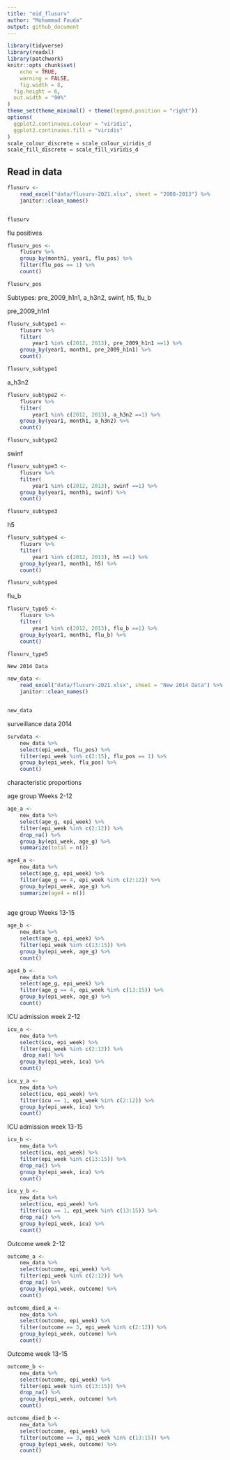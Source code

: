 ```yaml
---
title: "eid_flusurv"
author: "Mohammad Fouda"
output: github_document
---
```


```r
library(tidyverse)
library(readxl)
library(patchwork)
knitr::opts_chunk$set(
	echo = TRUE,
	warning = FALSE,
	fig.width = 8, 
  fig.height = 6,
  out.width = "90%"
)
theme_set(theme_minimal() + theme(legend.position = "right"))
options(
  ggplot2.continuous.colour = "viridis",
  ggplot2.continuous.fill = "viridis"
)
scale_colour_discrete = scale_colour_viridis_d
scale_fill_discrete = scale_fill_viridis_d
```


## Read in data

```r
flusurv <-
    read_excel("data/flusurv-2021.xlsx", sheet = "2008-2013") %>% 
    janitor::clean_names() 


flusurv
```

flu positives

```r
flusurv_pos <-
    flusurv %>% 
    group_by(month1, year1, flu_pos) %>% 
    filter(flu_pos == 1) %>% 
    count() 

flusurv_pos
```

Subtypes: pre_2009_h1n1, a_h3n2, swinf, h5, flu_b


pre_2009_h1n1

```r
flusurv_subtype1 <-
    flusurv %>% 
    filter(
        year1 %in% c(2012, 2013), pre_2009_h1n1 ==1) %>% 
    group_by(year1, month1, pre_2009_h1n1) %>% 
    count() 

flusurv_subtype1
```


a_h3n2

```r
flusurv_subtype2 <-
    flusurv %>% 
    filter(
        year1 %in% c(2012, 2013), a_h3n2 ==1) %>% 
    group_by(year1, month1, a_h3n2) %>% 
    count() 

flusurv_subtype2
```


swinf

```r
flusurv_subtype3 <-
    flusurv %>% 
    filter(
        year1 %in% c(2012, 2013), swinf ==1) %>% 
    group_by(year1, month1, swinf) %>% 
    count() 

flusurv_subtype3
```


h5

```r
flusurv_subtype4 <-
    flusurv %>% 
    filter(
        year1 %in% c(2012, 2013), h5 ==1) %>% 
    group_by(year1, month1, h5) %>% 
    count() 

flusurv_subtype4
```


flu_b

```r
flusurv_type5 <-
    flusurv %>% 
    filter(
        year1 %in% c(2012, 2013), flu_b ==1) %>% 
    group_by(year1, month1, flu_b) %>% 
    count()

flusurv_type5
```


`New 2014 Data`

```r
new_data <-
    read_excel("data/flusurv-2021.xlsx", sheet = "New 2014 Data") %>% 
    janitor::clean_names() 


new_data
```

surveillance data 2014

```r
survdata <-
    new_data %>% 
    select(epi_week, flu_pos) %>% 
    filter(epi_week %in% c(2:15), flu_pos == 1) %>% 
    group_by(epi_week, flu_pos) %>% 
    count()
```

characteristic proportions 

age group Weeks 2-12

```r
age_a <-
    new_data %>% 
    select(age_g, epi_week) %>% 
    filter(epi_week %in% c(2:12)) %>% 
    drop_na() %>% 
    group_by(epi_week, age_g) %>% 
    summarize(total = n())

age4_a <-
    new_data %>% 
    select(age_g, epi_week) %>% 
    filter(age_g == 4, epi_week %in% c(2:12)) %>% 
    group_by(epi_week, age_g) %>% 
    summarize(age4 = n())
    
```

age group Weeks 13-15

```r
age_b <-
    new_data %>% 
    select(age_g, epi_week) %>% 
    filter(epi_week %in% c(13:15)) %>% 
    group_by(epi_week, age_g) %>% 
    count()

age4_b <-
    new_data %>% 
    select(age_g, epi_week) %>% 
    filter(age_g == 4, epi_week %in% c(13:15)) %>% 
    group_by(epi_week, age_g) %>% 
    count()
```

ICU admission week 2-12

```r
icu_a <-
    new_data %>% 
    select(icu, epi_week) %>% 
    filter(epi_week %in% c(2:12)) %>% 
     drop_na() %>% 
    group_by(epi_week, icu) %>% 
    count()

icu_y_a <-
    new_data %>% 
    select(icu, epi_week) %>% 
    filter(icu == 1, epi_week %in% c(2:12)) %>% 
    group_by(epi_week, icu) %>% 
    count()
```

ICU admission week 13-15

```r
icu_b <-
    new_data %>% 
    select(icu, epi_week) %>% 
    filter(epi_week %in% c(13:15)) %>% 
    drop_na() %>% 
    group_by(epi_week, icu) %>% 
    count()

icu_y_b <-
    new_data %>% 
    select(icu, epi_week) %>% 
    filter(icu == 1, epi_week %in% c(13:15)) %>% 
    drop_na() %>% 
    group_by(epi_week, icu) %>% 
    count()
```

Outcome week 2-12

```r
outcome_a <-
    new_data %>% 
    select(outcome, epi_week) %>% 
    filter(epi_week %in% c(2:12)) %>% 
    drop_na() %>% 
    group_by(epi_week, outcome) %>% 
    count()

outcome_died_a <-
    new_data %>% 
    select(outcome, epi_week) %>% 
    filter(outcome == 3, epi_week %in% c(2:12)) %>% 
    group_by(epi_week, outcome) %>% 
    count()
```

Outcome week 13-15

```r
outcome_b <-
    new_data %>% 
    select(outcome, epi_week) %>% 
    filter(epi_week %in% c(13:15)) %>% 
    drop_na() %>% 
    group_by(epi_week, outcome) %>% 
    count()

outcome_died_b <-
    new_data %>% 
    select(outcome, epi_week) %>% 
    filter(outcome == 3, epi_week %in% c(13:15)) %>% 
    group_by(epi_week, outcome) %>% 
    count()
```

